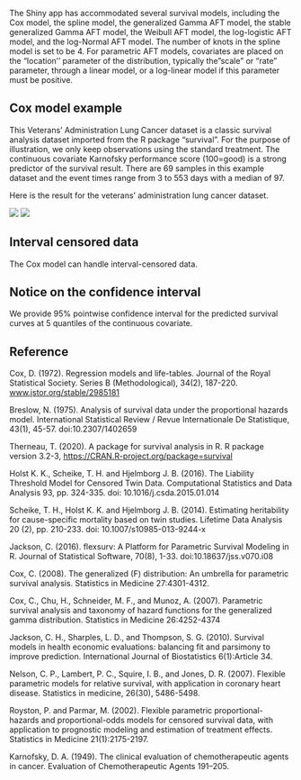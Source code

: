 The Shiny app has accommodated several survival models, including the Cox model, the spline model, the generalized Gamma AFT model, the stable generalized Gamma AFT model, the Weibull AFT model, the log-logistic  AFT model, and the log-Normal AFT model. The number of knots in the spline model is set to be 4. For parametric AFT models, covariates are placed on the “location'' parameter of the distribution, typically the "scale" or "rate" parameter, through a linear model, or a log-linear model if this parameter must be positive.

## Cox model example

This Veterans’ Administration Lung Cancer dataset is a classic survival analysis dataset imported from the R package "survival". For the purpose of illustration, we only keep observations using the standard treatment. The continuous covariate Karnofsky performance score (100=good) is a strong predictor of the survival result. There are 69 samples in this example dataset and the event times range from 3 to 553 days with a median of 97.

Here is the result for the veterans’ administration lung cancer dataset.

![](Contour1.png)
![](Contour3D1.png)

## Interval censored data

The Cox model can handle interval-censored data.

## Notice on the confidence interval

We provide 95% pointwise confidence interval for the predicted survival curves at 5 quantiles of the continuous covariate.


## Reference

Cox, D. (1972). Regression models and life-tables. Journal of the Royal Statistical Society. Series B (Methodological), 34(2), 187-220.  [www.jstor.org/stable/2985181](www.jstor.org/stable/2985181)

Breslow, N. (1975). Analysis of survival data under the proportional hazards model. International Statistical Review / Revue Internationale De Statistique, 43(1), 45-57. doi:10.2307/1402659

Therneau, T. (2020). A package for survival analysis in R. R package version
3.2-3, [https://CRAN.R-project.org/package=survival](https://CRAN.R-project.org/package=survival)

Holst K. K., Scheike, T. H. and Hjelmborg J. B.  (2016). The Liability Threshold Model for Censored Twin Data. Computational Statistics and Data Analysis 93, pp. 324-335. doi: 10.1016/j.csda.2015.01.014


Scheike, T. H., Holst K. K. and Hjelmborg J. B. (2014). Estimating heritability for cause-specific mortality based on twin studies. Lifetime Data Analysis 20 (2), pp. 210-233. doi: 10.1007/s10985-013-9244-x

Jackson, C. (2016). flexsurv: A Platform for Parametric Survival Modeling in R. Journal of Statistical Software, 70(8), 1-33. doi:10.18637/jss.v070.i08

Cox, C. (2008). The generalized \(F\) distribution: An umbrella for parametric survival analysis. Statistics in Medicine 27:4301-4312.

Cox, C., Chu, H., Schneider, M. F., and Munoz, A. (2007). Parametric survival analysis and taxonomy of hazard functions for the generalized gamma distribution. Statistics in Medicine 26:4252-4374

Jackson, C. H., Sharples, L. D., and Thompson, S. G. (2010). Survival models in health economic evaluations: balancing fit and parsimony to improve prediction. International Journal of Biostatistics 6(1):Article 34.

Nelson, C. P., Lambert, P. C., Squire, I. B., and Jones, D. R. (2007). Flexible parametric models for relative survival, with application in coronary heart disease. Statistics in medicine, 26(30), 5486-5498.

Royston, P. and Parmar, M. (2002). Flexible parametric proportional-hazards and proportional-odds models for censored survival data, with application to prognostic modeling and estimation of treatment effects. Statistics in Medicine 21(1):2175-2197.

Karnofsky, D. A. (1949). The clinical evaluation of chemotherapeutic agents in cancer. Evaluation of Chemotherapeutic Agents 191–205.
